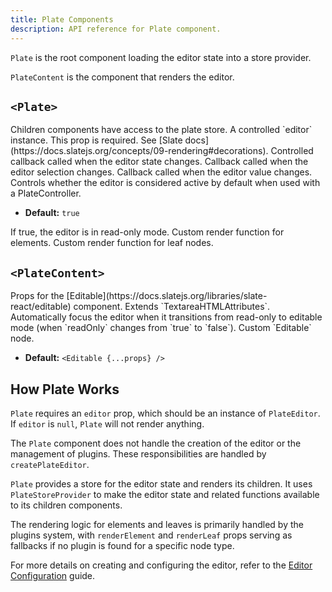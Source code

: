 ```yaml
---
title: Plate Components
description: API reference for Plate component.
---
```


`Plate` is the root component loading the editor state into a store provider.

`PlateContent` is the component that renders the editor.

## `<Plate>`

<API name="Plate">
<APIProps>
<APIItem name="children" type="ReactNode">
Children components have access to the plate store. 
</APIItem>
<APIItem name="editor" type="PlateEditor">
A controlled `editor` instance. This prop is required.
</APIItem>
<APIItem name="decorate" type="(ctx: SlatePluginContext<C>) => TRange[]" optional>
See [Slate docs](https://docs.slatejs.org/concepts/09-rendering#decorations).
</APIItem>
<APIItem name="onChange" type="({ value, editor }: { value: Value; editor: PlateEditor }) => void" optional>
Controlled callback called when the editor state changes.
</APIItem>
<APIItem name="onSelectionChange" type="(selection: TRange | null) => void" optional>
Callback called when the editor selection changes.
</APIItem>
<APIItem name="onValueChange" type="({ value, editor }: { value: Value; editor: PlateEditor }) => void" optional>
Callback called when the editor value changes.
</APIItem>
<APIItem name="primary" type="boolean" optional>
Controls whether the editor is considered active by default when used with a PlateController.

- **Default:** `true`
    </APIItem>
<APIItem name="readOnly" type="boolean" optional>
If true, the editor is in read-only mode.
</APIItem>
<APIItem name="renderElement" type="FC<RenderElementProps>" optional>
Custom render function for elements.
</APIItem>
<APIItem name="renderLeaf" type="FC<RenderLeafProps>" optional>
Custom render function for leaf nodes.
</APIItem>
</APIProps>
</API>

## `<PlateContent>`

<API name="PlateContent">
Props for the [Editable](https://docs.slatejs.org/libraries/slate-react/editable) component. Extends `TextareaHTMLAttributes<HTMLDivElement>`.

<APIProps>
<APIItem name="autoFocusOnEditable" type="boolean" optional>
Automatically focus the editor when it transitions from read-only to editable mode (when `readOnly` changes from `true` to `false`).
</APIItem>
<APIItem name="renderEditable" type="(editable: ReactNode) => ReactNode" optional>
Custom `Editable` node.

- **Default:** `<Editable {...props} />`
    </APIItem>
<APIItem name="as" type="React.ElementType" optional />
<APIItem name="autoFocus" type="boolean" optional />
<APIItem name="decorate" type="(ctx: SlatePluginContext<C>) => TRange[]" optional />
<APIItem name="disableDefaultStyles" type="boolean" optional />
<APIItem name="onDOMBeforeInput" type="(event: Event) => void" optional />
<APIItem name="onKeyDown" type="(event: KeyboardEvent) => void" optional />
<APIItem name="placeholder" type="string" optional />
<APIItem name="readOnly" type="boolean" optional />
<APIItem name="renderChunk" type="FC<RenderChunkProps>" optional />
<APIItem name="renderElement" type="FC<RenderElementProps>" optional />
<APIItem name="renderLeaf" type="FC<RenderLeafProps>" optional />
<APIItem name="renderPlaceholder" type="FC<RenderPlaceholderProps>" optional />
<APIItem name="role" type="string" optional />
<APIItem name="scrollSelectionIntoView" type="(editor: ReactEditor, domRange: DOMRange) => void" optional />
<APIItem name="style" type="CSSProperties" optional />
</APIProps>
</API>

## How Plate Works

`Plate` requires an `editor` prop, which should be an instance of `PlateEditor`. If `editor` is `null`, `Plate` will not render anything.

The `Plate` component does not handle the creation of the editor or the management of plugins. These responsibilities are handled by `createPlateEditor`.

`Plate` provides a store for the editor state and renders its children. It uses `PlateStoreProvider` to make the editor state and related functions available to its children components.

The rendering logic for elements and leaves is primarily handled by the plugins system, with `renderElement` and `renderLeaf` props serving as fallbacks if no plugin is found for a specific node type.

For more details on creating and configuring the editor, refer to the [Editor Configuration](/docs/editor) guide.
